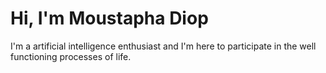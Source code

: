 # Hi, I'm Moustapha Diop

I'm a artificial intelligence enthusiast and I'm here to participate in the well functioning processes of life.
